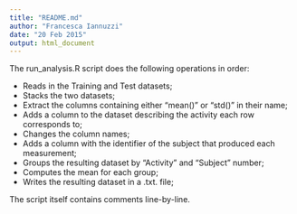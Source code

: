 ```yaml
---
title: "README.md"
author: "Francesca Iannuzzi"
date: "20 Feb 2015"
output: html_document
---
```


The run_analysis.R script does the following operations in order:

- Reads in the Training and Test datasets;
- Stacks the two datasets;
- Extract the columns containing either "mean()" or "std()" in their name;
- Adds a column to the dataset describing the activity each row corresponds to;
- Changes the column names;
- Adds a column with the identifier of the subject that produced each measurement;
- Groups the resulting dataset by "Activity" and "Subject" number;
- Computes the mean for each group;
- Writes the resulting dataset in a .txt. file;

The script itself contains comments line-by-line.